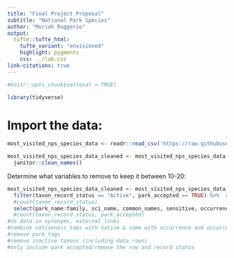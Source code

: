 ```yaml
---
title: "Final Project Proposal"
subtitle: "National Park Species"
author: "Moriah Ruggerio"
output: 
  tufte::tufte_html:
    tufte_variant: "envisioned"
    highlight: pygments
    css: ../lab.css
link-citations: true
---
```



```r
#knitr::opts_chunk$set(eval = TRUE)

library(tidyverse)
```

# Import the data:
```r
most_visited_nps_species_data <- readr::read_csv('https://raw.githubusercontent.com/rfordatascience/tidytuesday/main/data/2024/2024-10-08/most_visited_nps_species_data.csv')

```

``` r
most_visited_nps_species_data_cleaned <- most_visited_nps_species_data %>%
  janitor::clean_names()
```

Determine what variables to remove to keep it between 10-20:
```r

most_visited_nps_species_data_cleaned <- most_visited_nps_species_data_cleaned %>%
  filter(taxon_record_status == "Active", park_accepted == TRUE) %>%  #only includes data with active taxons, and accepted in park status
  #count(taxon_record_status)
  select(park_name:family, sci_name, common_names, sensitive, occurrence:abundance, references:vouchers, te_status:s_rank) # removes empty and exluded rows to keep the variables within range
  #count(taxon_record_status, park_accepted)
#no data in synonyms, external_links
#combine nativeness_tabs with native & same with occurrence and occurrence_tags
#remove park_tags
#remove inactive taxons (including data rows)
#only include park accepted/remove the row and record status
```